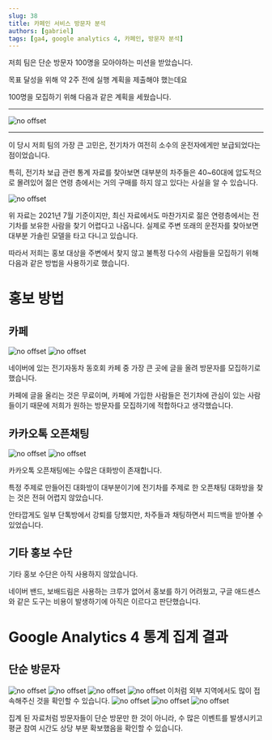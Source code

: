 ```yaml
---
slug: 38
title: 카페인 서비스 방문자 분석
authors: [gabriel]
tags: [ga4, google analytics 4, 카페인, 방문자 분석]
---
```


저희 팀은 단순 방문자 100명을 모아야하는 미션을 받았습니다.

목표 달성을 위해 약 2주 전에 실행 계획을 제출해야 했는데요

100명을 모집하기 위해 다음과 같은 계획을 세웠습니다.

---

![no offset](./plan.png)

---

이 당시 저희 팀의 가장 큰 고민은, 전기차가 여전히 소수의 운전자에게만 보급되었다는 점이었습니다.

특히, 전기차 보급 관련 통계 자료를 찾아보면 대부분의 차주들은 40~60대에 압도적으로 몰려있어 젊은 연령 층에서는 거의 구매를 하지 않고 있다는 사실을 알 수 있습니다.


![no offset](./statistics.png)

위 자료는 2021년 7월 기준이지만, 최신 자료에서도 마찬가지로 젊은 연령층에서는 전기차를 보유한 사람을 찾기 어렵다고 나옵니다. 실제로 주변 또래의 운전자를 찾아보면 대부분 가솔린 모델을 타고 다니고 있습니다.

따라서 저희는 홍보 대상을 주변에서 찾지 않고 불특정 다수의 사람들을 모집하기 위해 다음과 같은 방법을 사용하기로 했습니다.

# 홍보 방법

## 카페

![no offset](./insta1.png)
![no offset](./naver1.png)

네이버에 있는 전기자동차 동호회 카페 중 가장 큰 곳에 글을 올려 방문자를 모집하기로 했습니다.

카페에 글을 올리는 것은 무료이며, 카페에 가입한 사람들은 전기차에 관심이 있는 사람들이기 때문에 저희가 원하는 방문자를 모집하기에 적합하다고 생각했습니다.

## 카카오톡 오픈채팅

![no offset](./kakao1.png)
![no offset](./kakao2.png)

카카오톡 오픈채팅에는 수많은 대화방이 존재합니다.

특정 주제로 만들어진 대화방이 대부분이기에 전기차를 주제로 한 오픈채팅 대화방을 찾는 것은 전혀 어렵지 않았습니다.

안타깝게도 일부 단톡방에서 강퇴를 당했지만, 차주들과 채팅하면서 피드백을 받아볼 수 있었습니다.

## 기타 홍보 수단

기타 홍보 수단은 아직 사용하지 않았습니다.

네이버 밴드, 보배드림은 사용하는 크루가 없어서 홍보를 하기 어려웠고, 구글 애드센스와 같은 도구는 비용이 발생하기에 아직은 이르다고 판단했습니다.

# Google Analytics 4 통계 집계 결과

## 단순 방문자

![no offset](./ga1.png)
![no offset](./ga2.png)
![no offset](./ga3.png)
![no offset](./ga4.png)
이처럼 외부 지역에서도 많이 접속해주신 것을 확인할 수 있습니다.
![no offset](./ga5.png)
![no offset](./ga6.png)
![no offset](./ga7.png)

집계 된 자료처럼 방문자들이 단순 방문만 한 것이 아니라, 수 많은 이벤트를 발생시키고 평균 참여 시간도 상당 부분 확보했음을 확인할 수 있습니다.
